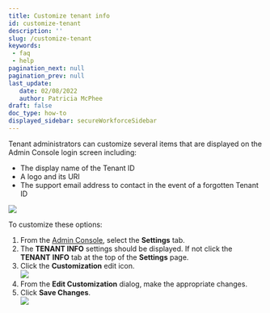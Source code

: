 ```yaml
---
title: Customize tenant info
id: customize-tenant
description: ''
slug: /customize-tenant
keywords: 
 - faq
 - help
pagination_next: null
pagination_prev: null
last_update: 
   date: 02/08/2022
   author: Patricia McPhee
draft: false
doc_type: how-to
displayed_sidebar: secureWorkforceSidebar
---
```



Tenant administrators can customize several items that are displayed on the Admin Console login screen including:

*   The display name of the Tenant ID  
*   A logo and its URI
*   The support email address to contact in the event of a forgotten Tenant ID

![](/images/admin/admin_console_login_screen2.PNG)


<TenantRequirements />

To customize these options:

1.  From the [Admin Console](./admin-console.md), select the **Settings** tab.
2.  The **TENANT INFO** settings should be displayed. If not click the **TENANT** **INFO** tab at the top of the **Settings** page.
3.  Click the **Customization** edit icon.  
    ![](/images/settings/settings_page_tenant_info.PNG)
4.  From the **Edit Customization** dialog, make the appropriate changes.
5.  Click **Save Changes**.  
    ![](/images/settings/tenant_edit_customization1.PNG)

